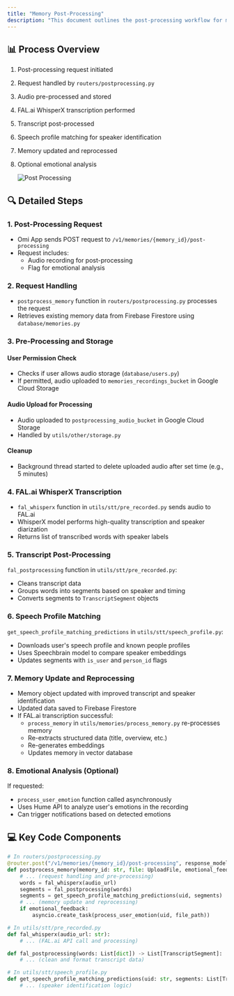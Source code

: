 ```yaml
---
title: "Memory Post-Processing"
description: "This document outlines the post-processing workflow for memories in the Omi application."
---
```



## 📊 Process Overview

1. Post-processing request initiated
2. Request handled by `routers/postprocessing.py`
3. Audio pre-processed and stored
4. FAL.ai WhisperX transcription performed
5. Transcript post-processed
6. Speech profile matching for speaker identification
7. Memory updated and reprocessed
8. Optional emotional analysis

   ![Post Processing](/images/docs/developer/images/postprocessing.png)

## 🔍 Detailed Steps

### 1. Post-Processing Request

- Omi App sends POST request to `/v1/memories/{memory_id}/post-processing`
- Request includes:
  - Audio recording for post-processing
  - Flag for emotional analysis

### 2. Request Handling

- `postprocess_memory` function in `routers/postprocessing.py` processes the request
- Retrieves existing memory data from Firebase Firestore using `database/memories.py`

### 3. Pre-Processing and Storage

#### User Permission Check
- Checks if user allows audio storage (`database/users.py`)
- If permitted, audio uploaded to `memories_recordings_bucket` in Google Cloud Storage

#### Audio Upload for Processing
- Audio uploaded to `postprocessing_audio_bucket` in Google Cloud Storage
- Handled by `utils/other/storage.py`

#### Cleanup
- Background thread started to delete uploaded audio after set time (e.g., 5 minutes)

### 4. FAL.ai WhisperX Transcription

- `fal_whisperx` function in `utils/stt/pre_recorded.py` sends audio to FAL.ai
- WhisperX model performs high-quality transcription and speaker diarization
- Returns list of transcribed words with speaker labels

### 5. Transcript Post-Processing

`fal_postprocessing` function in `utils/stt/pre_recorded.py`:
- Cleans transcript data
- Groups words into segments based on speaker and timing
- Converts segments to `TranscriptSegment` objects

### 6. Speech Profile Matching

`get_speech_profile_matching_predictions` in `utils/stt/speech_profile.py`:
- Downloads user's speech profile and known people profiles
- Uses Speechbrain model to compare speaker embeddings
- Updates segments with `is_user` and `person_id` flags

### 7. Memory Update and Reprocessing

- Memory object updated with improved transcript and speaker identification
- Updated data saved to Firebase Firestore
- If FAL.ai transcription successful:
  - `process_memory` in `utils/memories/process_memory.py` re-processes memory
  - Re-extracts structured data (title, overview, etc.)
  - Re-generates embeddings
  - Updates memory in vector database

### 8. Emotional Analysis (Optional)

If requested:
- `process_user_emotion` function called asynchronously
- Uses Hume API to analyze user's emotions in the recording
- Can trigger notifications based on detected emotions

## 💻 Key Code Components

```python
# In routers/postprocessing.py
@router.post("/v1/memories/{memory_id}/post-processing", response_model=Memory)
def postprocess_memory(memory_id: str, file: UploadFile, emotional_feedback: bool = False):
    # ... (request handling and pre-processing)
    words = fal_whisperx(audio_url)
    segments = fal_postprocessing(words)
    segments = get_speech_profile_matching_predictions(uid, segments)
    # ... (memory update and reprocessing)
    if emotional_feedback:
        asyncio.create_task(process_user_emotion(uid, file_path))

# In utils/stt/pre_recorded.py
def fal_whisperx(audio_url: str):
    # ... (FAL.ai API call and processing)

def fal_postprocessing(words: List[dict]) -> List[TranscriptSegment]:
    # ... (clean and format transcript data)

# In utils/stt/speech_profile.py
def get_speech_profile_matching_predictions(uid: str, segments: List[TranscriptSegment]):
    # ... (speaker identification logic)
```
